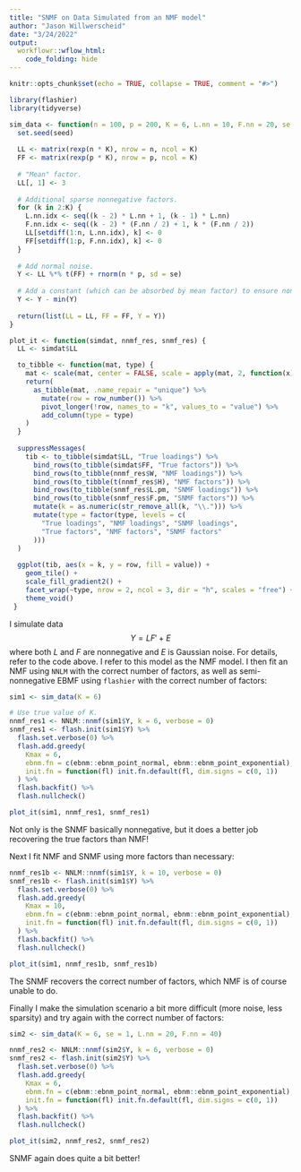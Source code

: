 ```yaml
---
title: "SNMF on Data Simulated from an NMF model"
author: "Jason Willwerscheid"
date: "3/24/2022"
output:
  workflowr::wflow_html:
    code_folding: hide
---
```


```r
knitr::opts_chunk$set(echo = TRUE, collapse = TRUE, comment = "#>")
```

```r
library(flashier)
library(tidyverse)

sim_data <- function(n = 100, p = 200, K = 6, L.nn = 10, F.nn = 20, se = 0.1, seed = 666) {
  set.seed(seed)
  
  LL <- matrix(rexp(n * K), nrow = n, ncol = K)
  FF <- matrix(rexp(p * K), nrow = p, ncol = K)
  
  # "Mean" factor.
  LL[, 1] <- 3
  
  # Additional sparse nonnegative factors.
  for (k in 2:K) {
    L.nn.idx <- seq((k - 2) * L.nn + 1, (k - 1) * L.nn)
    F.nn.idx <- seq((k - 2) * (F.nn / 2) + 1, k * (F.nn / 2))
    LL[setdiff(1:n, L.nn.idx), k] <- 0
    FF[setdiff(1:p, F.nn.idx), k] <- 0
  }
  
  # Add normal noise.
  Y <- LL %*% t(FF) + rnorm(n * p, sd = se)
  
  # Add a constant (which can be absorbed by mean factor) to ensure nonnegativity.
  Y <- Y - min(Y)
  
  return(list(LL = LL, FF = FF, Y = Y))
}

plot_it <- function(simdat, nnmf_res, snmf_res) {
  LL <- simdat$LL

  to_tibble <- function(mat, type) {
    mat <- scale(mat, center = FALSE, scale = apply(mat, 2, function(x) max(abs(x))))
    return(
      as_tibble(mat, .name_repair = "unique") %>%
        mutate(row = row_number()) %>%
        pivot_longer(!row, names_to = "k", values_to = "value") %>%
        add_column(type = type)     
    )
  }
  
  suppressMessages(
    tib <- to_tibble(simdat$LL, "True loadings") %>%
      bind_rows(to_tibble(simdat$FF, "True factors")) %>%
      bind_rows(to_tibble(nnmf_res$W, "NMF loadings")) %>%
      bind_rows(to_tibble(t(nnmf_res$H), "NMF factors")) %>%
      bind_rows(to_tibble(snmf_res$L.pm, "SNMF loadings")) %>%
      bind_rows(to_tibble(snmf_res$F.pm, "SNMF factors")) %>%
      mutate(k = as.numeric(str_remove_all(k, "\\."))) %>%
      mutate(type = factor(type, levels = c(
        "True loadings", "NMF loadings", "SNMF loadings",
        "True factors", "NMF factors", "SNMF factors"
      )))
  )
  
  ggplot(tib, aes(x = k, y = row, fill = value)) +
    geom_tile() +
    scale_fill_gradient2() +
    facet_wrap(~type, nrow = 2, ncol = 3, dir = "h", scales = "free") +
    theme_void()
 }
```

I simulate data 
$$ Y = LF' + E $$ 
where both $L$ and $F$ are nonnegative and $E$ is Gaussian noise. For details, refer to the code above. I refer to this model as the NMF model. I then fit an NMF using `NNLM` with the correct number of factors, as well as semi-nonnegative EBMF using `flashier` with the correct number of factors:
```r
sim1 <- sim_data(K = 6)

# Use true value of K.
nnmf_res1 <- NNLM::nnmf(sim1$Y, k = 6, verbose = 0)
snmf_res1 <- flash.init(sim1$Y) %>%
  flash.set.verbose(0) %>%
  flash.add.greedy(
    Kmax = 6,
    ebnm.fn = c(ebnm::ebnm_point_normal, ebnm::ebnm_point_exponential),
    init.fn = function(fl) init.fn.default(fl, dim.signs = c(0, 1))
  ) %>%
  flash.backfit() %>%
  flash.nullcheck()

plot_it(sim1, nnmf_res1, snmf_res1)
```

Not only is the SNMF basically nonnegative, but it does a better job recovering the true factors than NMF!

Next I fit NMF and SNMF using more factors than necessary:

```r
nnmf_res1b <- NNLM::nnmf(sim1$Y, k = 10, verbose = 0)
snmf_res1b <- flash.init(sim1$Y) %>%
  flash.set.verbose(0) %>%
  flash.add.greedy(
    Kmax = 10,
    ebnm.fn = c(ebnm::ebnm_point_normal, ebnm::ebnm_point_exponential),
    init.fn = function(fl) init.fn.default(fl, dim.signs = c(0, 1))
  ) %>%
  flash.backfit() %>%
  flash.nullcheck()

plot_it(sim1, nnmf_res1b, snmf_res1b)
```

The SNMF recovers the correct number of factors, which NMF is of course unable to do.

Finally I make the simulation scenario a bit more difficult (more noise, less sparsity) and try again with the correct number of factors:

```r
sim2 <- sim_data(K = 6, se = 1, L.nn = 20, F.nn = 40)

nnmf_res2 <- NNLM::nnmf(sim2$Y, k = 6, verbose = 0)
snmf_res2 <- flash.init(sim2$Y) %>%
  flash.set.verbose(0) %>%
  flash.add.greedy(
    Kmax = 6,
    ebnm.fn = c(ebnm::ebnm_point_normal, ebnm::ebnm_point_exponential),
    init.fn = function(fl) init.fn.default(fl, dim.signs = c(0, 1))
  ) %>%
  flash.backfit() %>%
  flash.nullcheck()

plot_it(sim2, nnmf_res2, snmf_res2)
```

SNMF again does quite a bit better!
